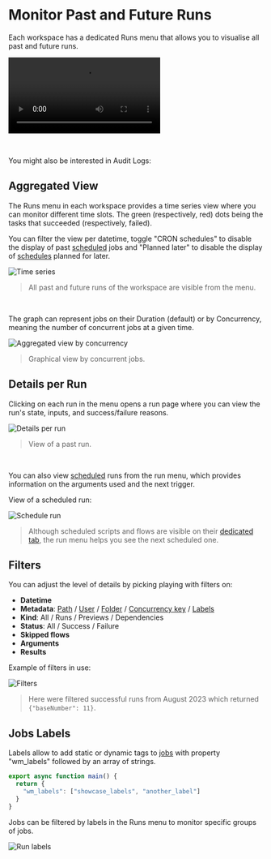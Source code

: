 
# Monitor Past and Future Runs

Each workspace has a dedicated Runs menu that allows you to visualise all past and future runs.

<video
	className="border-2 rounded-lg object-cover w-full h-full dark:border-gray-800"
	autoPlay
	loop
	controls
	id="main-video"
	src="/videos/runs-menu.mp4"
/>

<br />

You might also be interested in Audit Logs:

<div className="grid grid-cols-2 gap-6 mb-4">
	<DocCard
		title="Audit Logs"
		description="Audit logs are another feature, available in the Cloud & Enterprise Self-Hosted only. They capture and record every operation and action with side-effects."
		href="/docs/core_concepts/audit_logs"
	/>
</div>

## Aggregated View

The Runs menu in each workspace provides a time series view where you can monitor different time slots.
The green (respectively, red) dots being the tasks that succeeded (respectively, failed).

You can filter the view per datetime, toggle "CRON schedules" to disable the display of past [scheduled](../1_scheduling/index.mdx) jobs and "Planned later" to disable the display of [schedules](../1_scheduling/index.mdx) planned for later.

![Time series](./1-runs-menu.png 'Time series')

> All past and future runs of the workspace are visible from the menu.

<br/>

The graph can represent jobs on their Duration (default) or by Concurrency, meaning the number of concurrent jobs at a given time.

![Aggregated view by concurrency](aggregated_concurrency.png "Aggregated view by concurrency")

> Graphical view by concurrent jobs.

## Details per Run

Clicking on each run in the menu opens a run page where you can view the run's state, inputs, and success/failure reasons.

![Details per run](./2-detail-per-run.png 'Details per run')

> View of a past run.

<br />

You can also view [scheduled](../1_scheduling/index.mdx) runs from the run menu, which provides information on the arguments used and the next trigger.

View of a scheduled run:

![Schedule run](./3-scheduled-run.png.webp)

> Although scheduled scripts and flows are visible on their [dedicated tab](../1_scheduling/index.mdx), the run menu helps you see the next scheduled one.

## Filters

You can adjust the level of details by picking playing with filters on:

- **Datetime**
- **Metadata**: [Path](../16_roles_and_permissions/index.mdx#path) / [User](../16_roles_and_permissions/index.mdx#users) / [Folder](../8_groups_and_folders/index.mdx) / [Concurrency key](../21_concurrency_limits/index.md#custom-concurrency-key) / [Labels](#jobs-labels)
- **Kind**: All / Runs / Previews / Dependencies
- **Status**: All / Success / Failure
- **Skipped flows**
- **Arguments**
- **Results**

Example of filters in use:

![Filters](./4-filters.png 'Filters')

> Here were filtered successful runs from August 2023 which returned `{"baseNumber": 11}`.

## Jobs Labels

Labels allow to add static or dynamic tags to [jobs](../20_jobs/index.mdx) with property "wm_labels" followed by an array of strings.

```js
export async function main() {
  return {
    "wm_labels": ["showcase_labels", "another_label"]
  }
}
```

Jobs can be filtered by labels in the Runs menu to monitor specific groups of jobs.

![Run labels](./runs_labels.png 'Run labels')